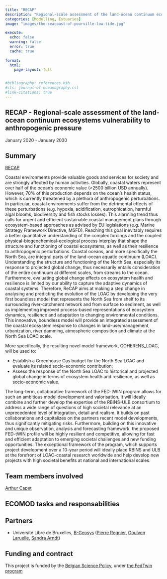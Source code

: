 ```yaml
---
title: "RECAP"
description: "Regional-scale assessment of the land-ocean continuum ecosystems vulnerability to anthropogenic pressure"
categories: [Modelling, Estuaries]
image: "images/the-seacoast-of-pourville-low-tide.jpg"

execute:
  echo: false
  warning: false
  error: true
  cache: true
  
format: 
  html:
    page-layout: full


#bibliography: references.bib
#cls: journal-of-oceanography.csl
#link-citations: true
---
```



## RECAP - Regional-scale assessment of the land-ocean continuum ecosystems vulnerability to anthropogenic pressure

January 2020 - January 2030

## Summary

[RECAP](https://www.belspo.be/belspo/FED-tWIN/fiche_en.stm?prfid=2019008)

Coastal environments provide valuable goods and services for society and are strongly affected by human activities.
Globally, coastal waters represent over half of the ocean's economic value (>2500 billion USD annually).
However, 70% of this production depends on the ocean’s health status, which is currently threatened by a plethora of anthropogenic perturbations. In particular, coastal environments suffer from the detrimental effects of these perturbations (e.g. hypoxia, acidification, eutrophication, harmful algal blooms, biodiversity and fish stocks losses). This alarming trend thus calls for urgent and efficient sustainable coastal management plans through ecosystem-based approaches as advised by EU legislations (e.g. Marine Strategy Framework Directive, MSFD). Reaching this goal inevitably requires a better quantitative understanding of the complex forcings and the coupled physical-biogeochemical-ecological process interplay that shape the structure and functioning of coastal ecosystems, as well as their resilience to anthropogenic perturbations. Coastal oceans, and more specifically the North Sea, are integral parts of the land-ocean aquatic continuum (LOAC). Understanding the structure and functioning of the North Sea, especially its response to projected global change, thus necessarily entails consideration of the entire continuum at different scales, from streams to the ocean. Furthermore, evaluating global change effects on ecosystem health and resilience is limited by our ability to capture the adaptive dynamics of coastal systems. Therefore, ReCAP aims at making a step change in analysing and predicting the evolution of the LOAC by developing the very first boundless model that represents the North Sea from shelf to its surrounding river-catchment network and from surface to sediment, as well as implementing improved process-based representations of ecosystem dynamics, resilience and adaptation to changing environmental conditions. This innovative, boundless model will provide an integrated assessment of the coastal ecosystem response to changes in land-use/management, urbanization, river damming, atmospheric composition and climate at the North Sea LOAC scale.

More specifically, the resulting novel model framework, COHERENS_LOAC, will be used to: 

* Establish a Greenhouse Gas budget for the North Sea LOAC and evaluate its related socio-economic contribution; 
* Assess the response of the North Sea LOAC to historical and projected global change in terms of ecosystem health and resilience, as well as socio-economic value.

The long-term, collaborative framework of the FED-tWIN program allows for such an ambitious model development and valorisation. It will ideally combine and further develop the expertise of the RBINS-ULB consortium to address a wide range of questions of high societal relevance at an unprecedented level of integration, detail and realism. It builds on past collaborations and capitalizes on the partners recent model developments, thus significantly mitigating risks. Furthermore, building on this innovative and unique observation, analysis and forecasting framework, the proposed FED-tWIN profile will be highly resilient and competitive, allowing for fast and efficient adaptation to emerging societal challenges and new funding opportunities. The exceptional framework of the program, which supports project development over a 10-year period will ideally place RBINS and ULB at the forefront of LOAC-coastal research worldwide and help develop new projects with high societal benefits at national and international scales.

## Team members involved

[Arthur Capet](/posts/members/AC) 

## ECOMOD tasks and responsabilities

## Partners

- Université Libre de Bruxelles, [B-Geosys](https://biogeomod.ulb.be/) ([Pierre Regnier](https://scholar.google.com/citations?hl=en&user=6SD0EA8AAAAJ), [Goulven Laruelle](https://scholar.google.com/citations?hl=en&user=CdHtWf4AAAAJ), [Sandra Arndt](https://scholar.google.com/citations?hl=en&user=xJeUnBsAAAAJ))

## Funding and contract

This project is funded by the [Belgian Science Policy](https://www.belspo.be/), under [the FedTwin program](https://www.belspo.be/belspo/FED-tWIN/index_en.stm)
